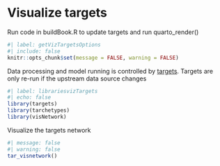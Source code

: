 # Visualize targets

Run code in buildBook.R to update targets and run quarto_render()

```r
#| label: getVizTargetsOptions
#| include: false
knitr::opts_chunk$set(message = FALSE, warning = FALSE)
```


Data processing and model running is controlled by [targets](https://books.ropensci.org/targets/). Targets are only re-run if the upstream data source changes

```r
#| label: librariesvizTargets
#| echo: false
library(targets)
library(tarchetypes)
library(visNetwork)
```

Visualize the targets network

```r
#| message: false
#| warning: false
tar_visnetwork()
```
